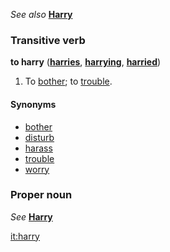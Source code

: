 ''See also'' '''[[Harry]]'''

===Transitive verb===
'''to harry''' ('''[[harries]]''', '''[[harrying]]''', '''[[harried]]''')

#To [[bother]]; to [[trouble]].

====Synonyms====
*[[bother]]
*[[disturb]]
*[[harass]]
*[[trouble]]
*[[worry]]

===Proper noun===
''See'' '''[[Harry]]'''

[[it:harry]]